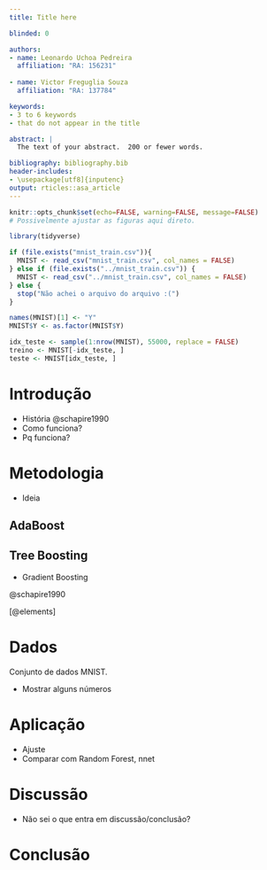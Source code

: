 ```yaml
---
title: Title here

blinded: 0

authors: 
- name: Leonardo Uchoa Pedreira
  affiliation: "RA: 156231"
  
- name: Victor Freguglia Souza
  affiliation: "RA: 137784"

keywords:
- 3 to 6 keywords
- that do not appear in the title

abstract: |
  The text of your abstract.  200 or fewer words.

bibliography: bibliography.bib
header-includes:
- \usepackage[utf8]{inputenc}
output: rticles::asa_article
---
```


```r
knitr::opts_chunk$set(echo=FALSE, warning=FALSE, message=FALSE)
# Possivelmente ajustar as figuras aqui direto.
```

```r
library(tidyverse)
```

```r
if (file.exists("mnist_train.csv")){
  MNIST <- read_csv("mnist_train.csv", col_names = FALSE)
} else if (file.exists("../mnist_train.csv")) {
  MNIST <- read_csv("../mnist_train.csv", col_names = FALSE)
} else {
  stop("Não achei o arquivo do arquivo :(")
}

names(MNIST)[1] <- "Y"
MNIST$Y <- as.factor(MNIST$Y)

idx_teste <- sample(1:nrow(MNIST), 55000, replace = FALSE)
treino <- MNIST[-idx_teste, ]
teste <- MNIST[idx_teste, ]
```


# Introdução

- História
 @schapire1990
- Como funciona?
- Pq funciona?
  
# Metodologia
  
  - Ideia

## AdaBoost

## Tree Boosting

- Gradient Boosting

@schapire1990 

[@elements]

# Dados

Conjunto de dados MNIST.

- Mostrar alguns números

# Aplicação

- Ajuste
- Comparar com Random Forest, nnet

# Discussão

- Não sei o que entra em discussão/conclusão?
  
# Conclusão